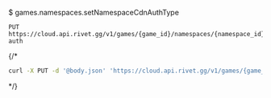 $ games.namespaces.setNamespaceCdnAuthType
```
PUT https://cloud.api.rivet.gg/v1/games/{game_id}/namespaces/{namespace_id}/cdn-auth
```


{/*<RequestExample>
```bash curl
curl -X PUT -d '@body.json' 'https://cloud.api.rivet.gg/v1/games/{game_id}/namespaces/{namespace_id}/cdn-auth'
```
</RequestExample>*/}
